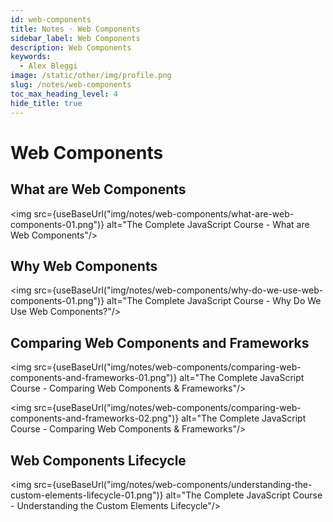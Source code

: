 ```yaml
---
id: web-components
title: Notes · Web Components
sidebar_label: Web Components
description: Web Components
keywords:
  - Alex Bleggi
image: /static/other/img/profile.png
slug: /notes/web-components
toc_max_heading_level: 4
hide_title: true
---
```



# Web Components

## What are Web Components

<img src={useBaseUrl("img/notes/web-components/what-are-web-components-01.png")} alt="The Complete JavaScript Course - What are Web Components"/>

## Why Web Components

<img src={useBaseUrl("img/notes/web-components/why-do-we-use-web-components-01.png")} alt="The Complete JavaScript Course - Why Do We Use Web Components?"/>

## Comparing Web Components and Frameworks

<img src={useBaseUrl("img/notes/web-components/comparing-web-components-and-frameworks-01.png")} alt="The Complete JavaScript Course - Comparing Web Components & Frameworks"/>

<img src={useBaseUrl("img/notes/web-components/comparing-web-components-and-frameworks-02.png")} alt="The Complete JavaScript Course - Comparing Web Components & Frameworks"/>

##  Web Components Lifecycle

<img src={useBaseUrl("img/notes/web-components/understanding-the-custom-elements-lifecycle-01.png")} alt="The Complete JavaScript Course - Understanding the Custom Elements Lifecycle"/>

